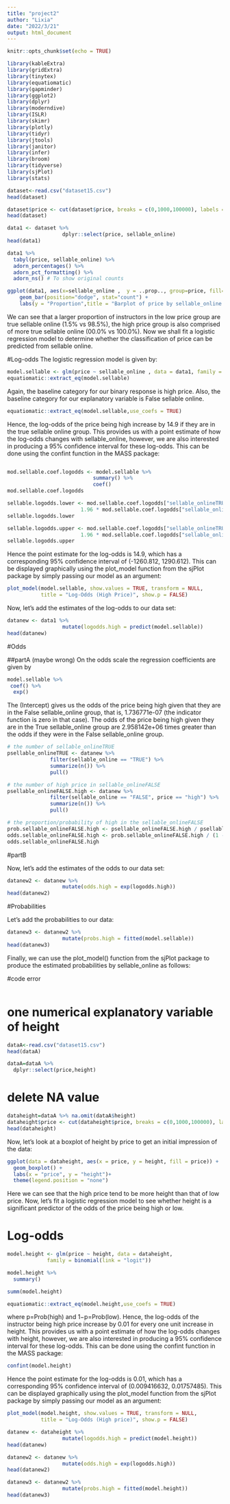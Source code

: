 ---
title: "project2"
author: "Lixia"
date: "2022/3/21"
output: html_document
---

```{r setup, include=FALSE}
knitr::opts_chunk$set(echo = TRUE)
```

```{r,echo=FALSE}
library(kableExtra)
library(gridExtra)
library(tinytex)
library(equatiomatic)
library(gapminder)
library(ggplot2)
library(dplyr)
library(moderndive)
library(ISLR)
library(skimr)
library(plotly)
library(tidyr)
library(jtools)
library(janitor)
library(infer)
library(broom)
library(tidyverse)
library(sjPlot)
library(stats)

```


```{r}
dataset<-read.csv("dataset15.csv")
head(dataset)
```


```{r}
dataset$price <- cut(dataset$price, breaks = c(0,1000,100000), labels =c("low","high"), include.lowest = TRUE)
head(dataset)
```


```{r}
data1 <- dataset %>%
                  dplyr::select(price, sellable_online)
head(data1)
```

```{r}
data1 %>% 
  tabyl(price, sellable_online) %>% 
  adorn_percentages() %>% 
  adorn_pct_formatting() %>% 
  adorn_ns() # To show original counts

```
```{r}
ggplot(data1, aes(x=sellable_online ,  y = ..prop.., group=price, fill=price)) + 
    geom_bar(position="dodge", stat="count") +
    labs(y = "Proportion",title = "Barplot of price by sellable_online.")
```

We can see that a larger proportion of instructors in the low price group are true sellable online (1.5% vs 98.5%), the high price group is also comprised of more true sellable online (00.0% vs 100.0%). Now we shall fit a logistic regression model to determine whether the classification of price can be predicted from sellable online.

#Log-odds
The logistic regression model is given by:
```{r}
model.sellable <- glm(price ~ sellable_online , data = data1, family = binomial(link = "logit"))
equatiomatic::extract_eq(model.sellable)
```
Again, the baseline category for our binary response is high price. Also, the baseline category for our explanatory variable is False sellable online.


```{r}
equatiomatic::extract_eq(model.sellable,use_coefs = TRUE)
```
Hence, the log-odds of the price being high increase by 14.9 if they are in the true sellable online group. This provides us with a point estimate of how the log-odds changes with sellable_online, however, we are also interested in producing a 95% confidence interval for these log-odds. This can be done using the confint function in the MASS package:

```{r}
```

```{r}
mod.sellable.coef.logodds <- model.sellable %>%
                            summary() %>%
                            coef()
mod.sellable.coef.logodds
```

```{r}
sellable.logodds.lower <- mod.sellable.coef.logodds["sellable_onlineTRUE", "Estimate"] - 
                        1.96 * mod.sellable.coef.logodds["sellable_onlineTRUE", "Std. Error"]
sellable.logodds.lower
```

```{r}
sellable.logodds.upper <- mod.sellable.coef.logodds["sellable_onlineTRUE", "Estimate"] + 
                        1.96 * mod.sellable.coef.logodds["sellable_onlineTRUE", "Std. Error"]
sellable.logodds.upper
```

Hence the point estimate for the log-odds is 14.9, which has a corresponding 95% confidence interval of (-1260.812, 1290.612). This can be displayed graphically using the plot_model function from the sjPlot package by simply passing our model as an argument:

```{r}
plot_model(model.sellable, show.values = TRUE, transform = NULL,
           title = "Log-Odds (High Price)", show.p = FALSE)
```

Now, let’s add the estimates of the log-odds to our data set:
```{r}
datanew <- data1 %>%
                  mutate(logodds.high = predict(model.sellable))
head(datanew)
```

#Odds

##partA (maybe wrong)
On the odds scale the regression coefficients are given by
```{r}
model.sellable %>%
 coef() %>%
  exp()
```

The (Intercept) gives us the odds of the price being high given that they are in the False sellable_online group, that is, 1.736771e-07  (the indicator function is zero in that case). The odds of the price being high given they are in the True sellable_online group are 2.958142e+06 times greater than the odds if they were in the False sellable_online group.

```{r}
# the number of sellable_onlineTRUE
psellable_onlineTRUE <- datanew %>%
              filter(sellable_online == "TRUE") %>%
              summarize(n()) %>%
              pull()

# the number of high price in sellable_onlineFALSE
psellable_onlineFALSE.high <- datanew %>%
              filter(sellable_online == "FALSE", price == "high") %>%
              summarize(n()) %>%
              pull()

# the proportion/probability of high in the sellable_onlineFALSE
prob.sellable_onlineFALSE.high <- psellable_onlineFALSE.high / psellable_onlineTRUE
odds.sellable_onlineFALSE.high <- prob.sellable_onlineFALSE.high / (1 - prob.sellable_onlineFALSE.high)
odds.sellable_onlineFALSE.high
```

#partB

Now, let’s add the estimates of the odds to our data set:
```{r}
datanew2 <- datanew %>%
                  mutate(odds.high = exp(logodds.high))
head(datanew2)
```

#Probabilities

Let’s add the probabilities to our data:

```{r}
datanew3 <- datanew2 %>%
                  mutate(probs.high = fitted(model.sellable))
head(datanew3)
```

Finally, we can use the plot_model() function from the sjPlot package to produce the estimated probabilities by sellable_online as follows:

#code error
```{r}

```




# one numerical explanatory variable of height

```{r}
dataA<-read.csv("dataset15.csv")
head(dataA)
```


```{r}
dataA=dataA %>%
  dplyr::select(price,height)
```

# delete NA value
```{r}
dataheight=dataA %>% na.omit(dataA$height)
dataheight$price <- cut(dataheight$price, breaks = c(0,1000,100000), labels =c("low","high"), include.lowest = TRUE)
head(dataheight)
```

Now, let’s look at a boxplot of height by price to get an initial impression of the data:
```{r}
ggplot(data = dataheight, aes(x = price, y = height, fill = price)) +
  geom_boxplot() +
  labs(x = "price", y = "height")+ 
  theme(legend.position = "none")

```

Here we can see that the high price tend to be more height than that of low price. Now, let’s fit a logistic regression model to see whether height is a significant predictor of the odds of the price being high or low.


# Log-odds

```{r}
model.height <- glm(price ~ height, data = dataheight, 
             family = binomial(link = "logit"))
```


```{r}
model.height %>%
  summary()
```


```{r}
summ(model.height)
```


```{r}
equatiomatic::extract_eq(model.height,use_coefs = TRUE)
```

where p=Prob(high) and 1−p=Prob(low). Hence, the log-odds of the instructor being high price increase by 0.01 for every one unit increase in height. This provides us with a point estimate of how the log-odds changes with height, however, we are also interested in producing a 95% confidence interval for these log-odds. This can be done using the confint function in the MASS package:


```{r}
confint(model.height)
```
Hence the point estimate for the log-odds is 0.01, which has a corresponding 95% confidence interval of (0.009416632, 0.01757485). This can be displayed graphically using the plot_model function from the sjPlot package by simply passing our model as an argument:

```{r}
plot_model(model.height, show.values = TRUE, transform = NULL,
           title = "Log-Odds (High price)", show.p = FALSE)
```


```{r}
datanew <- dataheight %>%
                  mutate(logodds.high = predict(model.height))
head(datanew)
```

```{r}
datanew2 <- datanew %>%
                  mutate(odds.high = exp(logodds.high))
head(datanew2)
```


```{r}
datanew3 <- datanew2 %>%
                  mutate(probs.high = fitted(model.height))
head(datanew3)
```


```{r}
```


